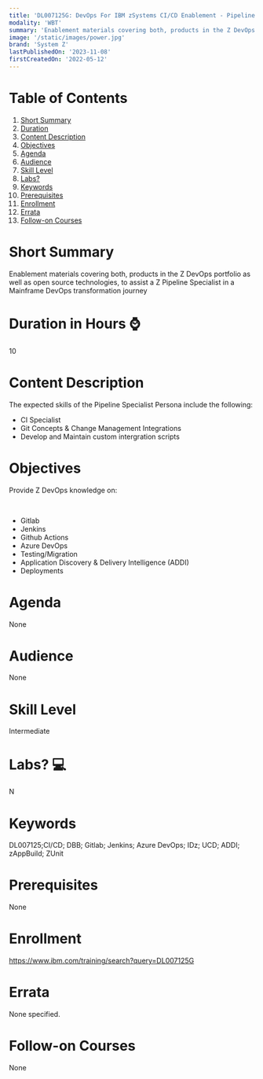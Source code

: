 ```yaml
---
title: 'DL007125G: DevOps For IBM zSystems CI/CD Enablement - Pipeline Specialist'
modality: 'WBT'
summary: 'Enablement materials covering both, products in the Z DevOps portfolio as well as open source technologies, to assist a Z Pipeline Specialist in a Mainframe DevOps transformation journey'
image: '/static/images/power.jpg'
brand: 'System Z'
lastPublishedOn: '2023-11-08'
firstCreatedOn: '2022-05-12'
---
```

# Table of Contents
1.  [Short Summary](#short-summary)
2.  [Duration](#duration-in-hours-)
3.  [Content Description](#content-description)
4.  [Objectives](#objectives)
5.  [Agenda](#agenda)
6.  [Audience](#audience)
7.  [Skill Level](#skill-level)
8.  [Labs?](#labs-)
9.  [Keywords](#keywords)
10. [Prerequisites](#prerequisites)
11. [Enrollment](#enrollment)
12. [Errata](#errata)
13. [Follow-on Courses](#follow-on-courses)

# Short Summary
Enablement materials covering both, products in the Z DevOps portfolio as well as open source technologies, to assist a Z Pipeline Specialist in a Mainframe DevOps transformation journey

# Duration in Hours ⌚
10

# Content Description
The expected skills of the Pipeline Specialist Persona include the following: 

* CI Specialist
* Git Concepts & Change Management Integrations
* Develop and Maintain custom intergration scripts


# Objectives
Provide Z DevOps knowledge on:

 

* Gitlab
* Jenkins
* Github Actions
* Azure DevOps
* Testing/Migration
* Application Discovery & Delivery Intelligence (ADDI)
* Deployments


# Agenda
None

# Audience
None

# Skill Level
Intermediate

# Labs? 💻
N

# Keywords
DL007125;CI/CD; DBB; Gitlab; Jenkins; Azure DevOps; IDz; UCD; ADDI; zAppBuild; ZUnit

# Prerequisites
None

# Enrollment
https://www.ibm.com/training/search?query=DL007125G

# Errata
None specified.

# Follow-on Courses
None

